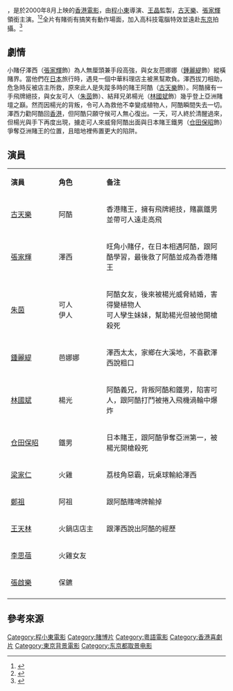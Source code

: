 {{Infobox Film
| color = #E6E6FA
| name           = 中華賭俠
| original_name  = ''{{lang|en|Conman in Tokyo}}''
| image          = 
| image_size     = 
| caption        = 
| director       = [[程小東|程小東]]
| producer       = [[王晶|王晶]]
| producer_2     = [[彭立威|彭立威]]
| writer         = [[羅耀輝|羅耀輝]]
| narrator       = 
| starring       = [[古天樂|古天樂]]<br />[[張家輝|張家輝]]<br />[[朱茵|朱茵]]<br />[[鍾麗緹|鍾麗緹]]
| music          = [[張崇基|張崇基]]<br />[[張崇德|張崇德]] 
| cinematography = [[高照林|高照林]] 
| editing        = [[潘雄|潘雄]]  
| production_company = 最佳拍檔有限公司
| distributor    = [[東方魅力|東方魅力]]
| released       = {{HK}}：{{film date|2000|8|31}}
| runtime        = 104分鐘
| country        = {{HK}}
| language       = [[粤语|粤语]]
| budget         = 
| gross          = {{HK}}：HK$ 7,300,184
}}
{{engname|《中華賭俠》|''Conman in Tokyo''}}，是於2000年8月上映的[[香港電影|香港電影]]，由[[程小東|程小東]]導演、[[王晶|王晶]]監製，[[古天樂|古天樂]]、[[張家輝|張家輝]]領銜主演。<ref>{{cite web|title=中華賭俠|url=https://movie.douban.com/subject/1300381/|website=豆瓣電影|accessdate=2020-08-07|archive-date=2020-08-03|archive-url=https://web.archive.org/web/20200803103311/https://movie.douban.com/subject/1300381/|dead-url=no}}</ref><ref>{{cite web |title=中華賭俠|url=https://www.itsfun.com.tw/%E4%B8%AD%E8%8F%AF%E8%B3%AD%E4%BF%A0/wiki-5606796-9141676|website=華人百科}}</ref>全片有賭術有搞笑有動作場面，加入高科技電腦特效並遠赴[[东京|东京]]拍攝。<ref>{{cite web|title=中華賭俠|url=http://app2.atmovies.com.tw/film/fchk40325181/|website=開眼電影網|accessdate=2020-08-07|archive-date=2017-11-09|archive-url=https://web.archive.org/web/20171109124523/http://app2.atmovies.com.tw/film/fchk40325181|dead-url=no}}</ref>

==劇情==
小賭仔澤西（[[張家輝|張家輝]]飾）為人無厘頭兼手段高強，與女友芭娜娜（[[鍾麗緹|鍾麗緹]]飾）縱橫賭界。當他們在[[日本|日本]]旅行時，遇見一個中華料理店主被黑幫欺負。澤西拔刀相助，危急時反被店主所救，原來此人是失蹤多時的賭王阿酷（[[古天樂|古天樂]]飾）。阿酷擁有一手飛牌絕技，與女友可人（[[朱茵|朱茵]]飾）、結拜兄弟楊光（[[林國斌|林國斌]]飾）幾乎登上亞洲賭壇之巔。然而因楊光的背叛，令可人為救他不幸變成植物人，阿酷瞬間失去一切。澤西力勸阿酷回[[香港|香港]]，但阿酷只願守候可人無心復出。一天，可人終於清醒過來，但楊光與手下再度出現，擄走可人來威脅阿酷出面與日本賭王鐵男（[[仓田保昭|仓田保昭]]飾）爭奪亞洲賭王的位置，且暗地裡佈置更大的陷阱。

==演員==
{|class="wikitable" width="57%"
|- style="background:cornflowerblue; color:white" align=center
|style="width:2%"|'''演員'''||style="width:2%"|'''角色'''||style="width:6%"|'''备注'''
|-
| [[古天樂|古天樂]] || 阿酷 || 香港賭王，擁有飛牌絕技，賭贏鐵男並帶可人遠走高飛
|-
| [[張家輝|張家輝]] || 澤西 || 旺角小賭仔，在日本相遇阿酷，跟阿酷學習，最後救了阿酷並成為香港賭王
|-
| [[朱茵|朱茵]] || 可人<br />伊人 || 阿酷女友，後來被楊光威脅結婚，害得變植物人<br /> 可人孿生妹妹，幫助楊光但被他開槍殺死
|-
| [[鍾麗緹|鍾麗緹]] || 芭娜娜 || 澤西太太，家鄉在大溪地，不喜歡澤西說粗口
|-
| [[林國斌|林國斌]] || 楊光 || 阿酷義兄，背叛阿酷和鐵男，陷害可人，跟阿酷打鬥被捲入飛機渦輪中爆炸
|-
| [[仓田保昭|仓田保昭]] || 鐵男 || 日本賭王，跟阿酷爭奪亞洲第一，被楊光開槍殺死
|-
| [[梁家仁|梁家仁]] || 火雞 || 荔枝角惡霸，玩桌球輸給澤西
|-
| [[鄭祖|鄭祖]] || 阿祖 || 跟阿酷賭啤牌輸掉
|-
| [[王天林|王天林]] || 火鍋店店主 || 跟澤西說出阿酷的經歷
|-
| [[李思蓓|李思蓓]] || 火雞女友 || 
|-
| [[張啟樂|張啟樂]] || 保鑣 || 
|-
|}

==參考來源==
{{reflist}}

{{張家輝}}
{{香港賭博電影}}
{{古天樂主要電影}}

[[Category:程小東電影|Category:程小東電影]]
[[Category:賭博片|Category:賭博片]]
[[Category:粵語電影|Category:粵語電影]]
[[Category:香港喜劇片|Category:香港喜劇片]]
[[Category:東京背景電影|Category:東京背景電影]]
[[Category:东京都取景电影|Category:东京都取景电影]]